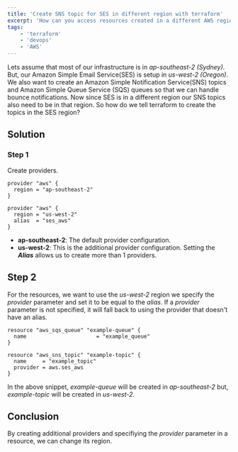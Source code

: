 ```yaml
---
title: 'Create SNS topic for SES in different region with terraform'
excerpt: 'How can you access resources created in a different AWS region with terraform? I ran into this when trying to access SES created in a different region to the rest of our infrastructure.'
tags:
    - 'terraform'
    - 'devops'
    - 'AWS'
---
```


Lets assume that most of our infrastructure is in _ap-southeast-2 (Sydney)_. But, our Amazon Simple Email Service(SES) is setup in _us-west-2 (Oregon)_. We also want to create an Amazon Simple Notification Service(SNS) topics and Amazon Simple Queue Service (SQS) queues so that we can handle bounce notifications. Now since SES is in a different region our SNS topics also need to be in that region. So how do we tell terraform to create the topics in the SES region?

## Solution

### Step 1

Create providers.

```hcl{7}
provider "aws" {
  region = "ap-southeast-2"
}

provider "aws" {
  region = "us-west-2"
  alias  = "ses_aws"
}
```

-   **ap-southeast-2**: The default provider configuration.
-   **us-west-2**: This is the additional provider configuration. Setting the **_Alias_** allows us to create more than 1 providers.

## Step 2

For the resources, we want to use the _us-west-2_ region we specify the _provider_ parameter and set it to be equal to the _alias_. If a _provider_ parameter is not specified, it will fall back to using the provider that doesn't have an alias.

```hcl{7,14}
resource "aws_sqs_queue" "example-queue" {
  name                      = "example_queue"
}

resource "aws_sns_topic" "example-topic" {
  name     = "example_topic"
  provider = aws.ses_aws
}
```

In the above snippet, _example-queue_ will be created in _ap-southeast-2_ but, _example-topic_ will be created in _us-west-2_.

## Conclusion

By creating additional providers and specifiying the _provider_ parameter in a resource, we can change its region.
